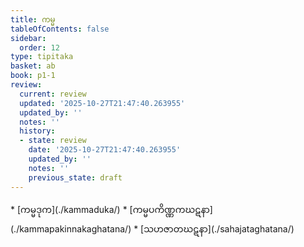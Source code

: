 ```yaml
---
title: ကမ္မ
tableOfContents: false
sidebar:
  order: 12
type: tipitaka
basket: ab
book: p1-1
review:
  current: review
  updated: '2025-10-27T21:47:40.263955'
  updated_by: ''
  notes: ''
  history:
  - state: review
    date: '2025-10-27T21:47:40.263955'
    updated_by: ''
    notes: ''
    previous_state: draft
---
```



<ReviewStatus review={frontmatter.review} showDetails={true} />

<HypothesisAnnotation frontmatter={frontmatter} />

<DynamicBreadcrumb />



<TableOfContents book="p1-1">
* [ကမ္မဒုက](./kammaduka/)
* [ကမ္မပကိဏ္ဏကဃဋနာ](./kammapakinnakaghatana/)
* [သဟဇာတဃဋနာ](./sahajataghatana/)
</TableOfContents>